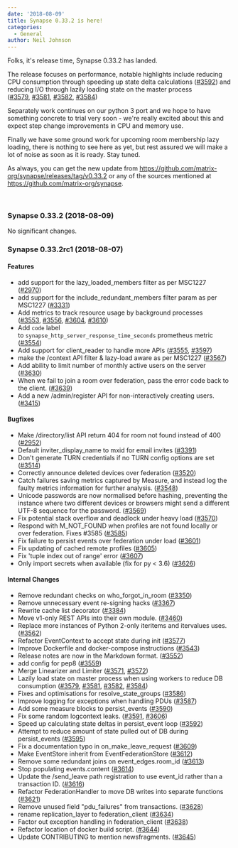 ```yaml
---
date: '2018-08-09'
title: Synapse 0.33.2 is here!
categories:
  - General
author: Neil Johnson
---
```


Folks, it's release time, Synapse 0.33.2 has landed.

The release focuses on performance, notable highlights include reducing CPU consumption through speeding up state delta calculations (<a href="https://github.com/matrix-org/synapse/issues/3592">#3592</a>) and reducing I/O through lazily loading state on the master process (<a href="https://github.com/matrix-org/synapse/issues/3579">#3579</a>, <a href="https://github.com/matrix-org/synapse/issues/3581">#3581</a>, <a href="https://github.com/matrix-org/synapse/issues/3582">#3582</a>, <a href="https://github.com/matrix-org/synapse/issues/3584">#3584</a>)

Separately work continues on our python 3 port and we hope to have something concrete to trial very soon - we're really excited about this and expect step change improvements in CPU and memory use.

Finally we have some ground work for upcoming room membership lazy loading, there is nothing to see here as yet, but rest assured we will make a lot of noise as soon as it is ready. Stay tuned.

<span style="font-weight: 400;">As always, you can get the new update from <a href="https://github.com/matrix-org/synapse/releases/tag/v0.33.2">https://github.com/matrix-org/synapse/releases/tag/v0.33.2</a></span><span style="font-weight: 400;"> or any of the sources mentioned at </span><a href="https://github.com/matrix-org/synapse"><span style="font-weight: 400;">https://github.com/matrix-org/synapse</span></a><span style="font-weight: 400;">.</span>

&nbsp;
<h3>Synapse 0.33.2 (2018-08-09)</h3>
No significant changes.
<h3><a id="user-content-synapse-0332rc1-2018-08-07" class="anchor" href="https://github.com/matrix-org/synapse/blob/release-v0.33.2/CHANGES.md#synapse-0332rc1-2018-08-07" aria-hidden="true"></a>Synapse 0.33.2rc1 (2018-08-07)</h3>
<h4><a id="user-content-features" class="anchor" href="https://github.com/matrix-org/synapse/blob/release-v0.33.2/CHANGES.md#features" aria-hidden="true"></a>Features</h4>
<ul>
 	<li>add support for the lazy_loaded_members filter as per MSC1227 (<a href="https://github.com/matrix-org/synapse/issues/2970">#2970</a>)</li>
 	<li>add support for the include_redundant_members filter param as per MSC1227 (<a href="https://github.com/matrix-org/synapse/issues/3331">#3331</a>)</li>
 	<li>Add metrics to track resource usage by background processes (<a href="https://github.com/matrix-org/synapse/issues/3553">#3553</a>, <a href="https://github.com/matrix-org/synapse/issues/3556">#3556</a>, <a href="https://github.com/matrix-org/synapse/issues/3604">#3604</a>, <a href="https://github.com/matrix-org/synapse/issues/3610">#3610</a>)</li>
 	<li>Add <code>code</code> label to <code>synapse_http_server_response_time_seconds</code> prometheus metric (<a href="https://github.com/matrix-org/synapse/issues/3554">#3554</a>)</li>
 	<li>Add support for client_reader to handle more APIs (<a href="https://github.com/matrix-org/synapse/issues/3555">#3555</a>, <a href="https://github.com/matrix-org/synapse/issues/3597">#3597</a>)</li>
 	<li>make the /context API filter &amp; lazy-load aware as per MSC1227 (<a href="https://github.com/matrix-org/synapse/issues/3567">#3567</a>)</li>
 	<li>Add ability to limit number of monthly active users on the server (<a href="https://github.com/matrix-org/synapse/issues/3630">#3630</a>)</li>
 	<li>When we fail to join a room over federation, pass the error code back to the client. (<a href="https://github.com/matrix-org/synapse/issues/3639">#3639</a>)</li>
 	<li>Add a new /admin/register API for non-interactively creating users. (<a href="https://github.com/matrix-org/synapse/issues/3415">#3415</a>)</li>
</ul>
<h4><a id="user-content-bugfixes" class="anchor" href="https://github.com/matrix-org/synapse/blob/release-v0.33.2/CHANGES.md#bugfixes" aria-hidden="true"></a>Bugfixes</h4>
<ul>
 	<li>Make /directory/list API return 404 for room not found instead of 400 (<a href="https://github.com/matrix-org/synapse/issues/2952">#2952</a>)</li>
 	<li>Default inviter_display_name to mxid for email invites (<a href="https://github.com/matrix-org/synapse/issues/3391">#3391</a>)</li>
 	<li>Don't generate TURN credentials if no TURN config options are set (<a href="https://github.com/matrix-org/synapse/issues/3514">#3514</a>)</li>
 	<li>Correctly announce deleted devices over federation (<a href="https://github.com/matrix-org/synapse/issues/3520">#3520</a>)</li>
 	<li>Catch failures saving metrics captured by Measure, and instead log the faulty metrics information for further analysis. (<a href="https://github.com/matrix-org/synapse/issues/3548">#3548</a>)</li>
 	<li>Unicode passwords are now normalised before hashing, preventing the instance where two different devices or browsers might send a different UTF-8 sequence for the password. (<a href="https://github.com/matrix-org/synapse/issues/3569">#3569</a>)</li>
 	<li>Fix potential stack overflow and deadlock under heavy load (<a href="https://github.com/matrix-org/synapse/issues/3570">#3570</a>)</li>
 	<li>Respond with M_NOT_FOUND when profiles are not found locally or over federation. Fixes #3585 (<a href="https://github.com/matrix-org/synapse/issues/3585">#3585</a>)</li>
 	<li>Fix failure to persist events over federation under load (<a href="https://github.com/matrix-org/synapse/issues/3601">#3601</a>)</li>
 	<li>Fix updating of cached remote profiles (<a href="https://github.com/matrix-org/synapse/issues/3605">#3605</a>)</li>
 	<li>Fix 'tuple index out of range' error (<a href="https://github.com/matrix-org/synapse/issues/3607">#3607</a>)</li>
 	<li>Only import secrets when available (fix for py &lt; 3.6) (<a href="https://github.com/matrix-org/synapse/issues/3626">#3626</a>)</li>
</ul>
<h4><a id="user-content-internal-changes" class="anchor" href="https://github.com/matrix-org/synapse/blob/release-v0.33.2/CHANGES.md#internal-changes" aria-hidden="true"></a>Internal Changes</h4>
<ul>
 	<li>Remove redundant checks on who_forgot_in_room (<a href="https://github.com/matrix-org/synapse/issues/3350">#3350</a>)</li>
 	<li>Remove unnecessary event re-signing hacks (<a href="https://github.com/matrix-org/synapse/issues/3367">#3367</a>)</li>
 	<li>Rewrite cache list decorator (<a href="https://github.com/matrix-org/synapse/issues/3384">#3384</a>)</li>
 	<li>Move v1-only REST APIs into their own module. (<a href="https://github.com/matrix-org/synapse/issues/3460">#3460</a>)</li>
 	<li>Replace more instances of Python 2-only iteritems and itervalues uses. (<a href="https://github.com/matrix-org/synapse/issues/3562">#3562</a>)</li>
 	<li>Refactor EventContext to accept state during init (<a href="https://github.com/matrix-org/synapse/issues/3577">#3577</a>)</li>
 	<li>Improve Dockerfile and docker-compose instructions (<a href="https://github.com/matrix-org/synapse/issues/3543">#3543</a>)</li>
 	<li>Release notes are now in the Markdown format. (<a href="https://github.com/matrix-org/synapse/issues/3552">#3552</a>)</li>
 	<li>add config for pep8 (<a href="https://github.com/matrix-org/synapse/issues/3559">#3559</a>)</li>
 	<li>Merge Linearizer and Limiter (<a href="https://github.com/matrix-org/synapse/issues/3571">#3571</a>, <a href="https://github.com/matrix-org/synapse/issues/3572">#3572</a>)</li>
 	<li>Lazily load state on master process when using workers to reduce DB consumption (<a href="https://github.com/matrix-org/synapse/issues/3579">#3579</a>, <a href="https://github.com/matrix-org/synapse/issues/3581">#3581</a>, <a href="https://github.com/matrix-org/synapse/issues/3582">#3582</a>, <a href="https://github.com/matrix-org/synapse/issues/3584">#3584</a>)</li>
 	<li>Fixes and optimisations for resolve_state_groups (<a href="https://github.com/matrix-org/synapse/issues/3586">#3586</a>)</li>
 	<li>Improve logging for exceptions when handling PDUs (<a href="https://github.com/matrix-org/synapse/issues/3587">#3587</a>)</li>
 	<li>Add some measure blocks to persist_events (<a href="https://github.com/matrix-org/synapse/issues/3590">#3590</a>)</li>
 	<li>Fix some random logcontext leaks. (<a href="https://github.com/matrix-org/synapse/issues/3591">#3591</a>, <a href="https://github.com/matrix-org/synapse/issues/3606">#3606</a>)</li>
 	<li>Speed up calculating state deltas in persist_event loop (<a href="https://github.com/matrix-org/synapse/issues/3592">#3592</a>)</li>
 	<li>Attempt to reduce amount of state pulled out of DB during persist_events (<a href="https://github.com/matrix-org/synapse/issues/3595">#3595</a>)</li>
 	<li>Fix a documentation typo in on_make_leave_request (<a href="https://github.com/matrix-org/synapse/issues/3609">#3609</a>)</li>
 	<li>Make EventStore inherit from EventFederationStore (<a href="https://github.com/matrix-org/synapse/issues/3612">#3612</a>)</li>
 	<li>Remove some redundant joins on event_edges.room_id (<a href="https://github.com/matrix-org/synapse/issues/3613">#3613</a>)</li>
 	<li>Stop populating events.content (<a href="https://github.com/matrix-org/synapse/issues/3614">#3614</a>)</li>
 	<li>Update the /send_leave path registration to use event_id rather than a transaction ID. (<a href="https://github.com/matrix-org/synapse/issues/3616">#3616</a>)</li>
 	<li>Refactor FederationHandler to move DB writes into separate functions (<a href="https://github.com/matrix-org/synapse/issues/3621">#3621</a>)</li>
 	<li>Remove unused field "pdu_failures" from transactions. (<a href="https://github.com/matrix-org/synapse/issues/3628">#3628</a>)</li>
 	<li>rename replication_layer to federation_client (<a href="https://github.com/matrix-org/synapse/issues/3634">#3634</a>)</li>
 	<li>Factor out exception handling in federation_client (<a href="https://github.com/matrix-org/synapse/issues/3638">#3638</a>)</li>
 	<li>Refactor location of docker build script. (<a href="https://github.com/matrix-org/synapse/issues/3644">#3644</a>)</li>
 	<li>Update CONTRIBUTING to mention newsfragments. (<a href="https://github.com/matrix-org/synapse/issues/3645">#3645</a>)</li>
</ul>
&nbsp;
